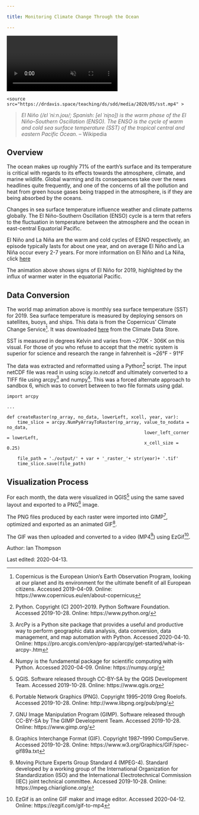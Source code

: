 ```yaml
---

title: Monitoring Climate Change Through the Ocean

---
```


<!-- VIDEO ON LOOP: see styles.css for formatting -->

<div class="video-wrapper">

  <video id="scaledvideo" controls preload="true" autoplay loop muted>

    <source src="https://drdavis.space/teaching/ds/sdd/media/2020/05/sst.mp4" >

  </video>

</div>

> *El Niño (/ɛl ˈniːn.joʊ/; Spanish: [el ˈniɲo]) is the warm phase of the El Niño–Southern Oscillation (ENSO). The ENSO is the cycle of warm and cold sea surface temperature (SST) of the tropical central and eastern Pacific Ocean.* -- Wikipedia

## Overview

The ocean makes up roughly 71% of the earth's surface and its temperature is critical with regards to its effects towards the atmosphere, climate, and marine wildlife. Global warming and its consequences take over the news headlines quite frequently, and one of the concerns of all the pollution and heat from green house gases being trapped in the atmosphere, is if they are being absorbed by the oceans.

Changes in sea surface temperature influence weather and climate patterns globally. The El Niño-Southern Oscillation (ENSO) cycle is a term that refers to the fluctuation in temperature between the atmosphere and the ocean in east-central Equatorial Pacific.

El Niño and La Niña are the warm and cold cycles of ESNO respectively, an episode typically lasts for about one year, and on average El Niño and La Niña occur every 2-7 years. For more information on El Niño and La Niña, click [here](https://www.americangeosciences.org/critical-issues/faq/what-are-el-nino-and-la-nina)

The animation above shows signs of El Niño for 2019, highlighted by the influx of warmer water in the equatorial Pacific.

## Data Conversion

The world map animation above is monthly sea surface temperature (SST) for 2019. Sea surface temperature is measured by deploying sensors on satellites, buoys, and ships. This data is from the Copernicus' Climate Change Service[^Copernicus]. It was downloaded [here](https://cds.climate.copernicus.eu/cdsapp#!/home) from the Climate Data Store.

SST is measured in degrees Kelvin and varies from ~270K - 306K on this visual. For those of you who refuse to accept that the metric system is superior for science and research the range in fahrenheit is ~26°F - 91°F

The data was extracted and reformatted using a Python[^python] script. The input netCDF file was read in using scipy.io.netcdf and ultimately converted to a TIFF file using arcpy[^arcpy] and numpy[^numpy].
This was a forced alternate approach to sandbox 6, which was to convert between to two file formats using gdal.

```
import arcpy

...

def createRaster(np_array, no_data, lowerLeft, xcell, year, var):
    time_slice = arcpy.NumPyArrayToRaster(np_array, value_to_nodata = no_data,
                                                    lower_left_corner = lowerLeft,
                                                    x_cell_size = 0.25)

    file_path = './output/' + var + '_raster_'+ str(year)+ '.tif'
    time_slice.save(file_path)
```

## Visualization Process

For each month, the data were visualized in QGIS[^qgis] using the same saved layout and exported to a PNG[^png] image.

The PNG files produced by each raster were imported into GIMP[^gimp], optimized and exported as an animated GIF[^gif].

The GIF was then uploaded and converted to a video (MP4[^mpeg4]) using EzGif[^ezgif].

<div class="credit-line">

Author: Ian Thompson

Last edited: 2020-04-13.

</div>

[^arcpy]: ArcPy is a Python site package that provides a useful and productive way to perform geographic data analysis, data conversion, data management, and map automation with Python. Accessed 2020-04-10. Online: https://pro.arcgis.com/en/pro-app/arcpy/get-started/what-is-arcpy-.htm

[^Copernicus]: Copernicus is the European Union's Earth Observation Program, looking at our planet and its environment for the ultimate benefit of all European citizens. Accessed 2019-04-09. Online: https://www.copernicus.eu/en/about-copernicus

[^ezgif]: EzGif  is an online GIF maker and image editor. Accessed 2020-04-12. Online: https://ezgif.com/gif-to-mp4

[^gif]: Graphics Interchange Format (GIF). Copyright 1987--1990 CompuServe. Accessed 2019-10-28. Online: https://www.w3.org/Graphics/GIF/spec-gif89a.txt

[^gimp]: GNU Image Manipulation Program (GIMP). Software released through CC-BY-SA by The GIMP Development Team. Accessed 2019-10-28. Online: https://www.gimp.org/

[^mpeg4]: Moving Picture Experts Group Standard 4 (MPEG-4). Standard developed by a working group of the International Organization for Standardization (ISO) and the International Electrotechnical Commission (IEC) joint technical committee. Accessed 2019-10-28. Online: https://mpeg.chiariglione.org/

[^numpy]: Numpy is the fundamental package for scientific computing with Python. Accessed 2020-04-09. Online: https://numpy.org/

[^png]: Portable Network Graphics (PNG). Copyright 1995--2019 Greg Roelofs. Accessed 2019-10-28. Online: http://www.libpng.org/pub/png/

[^python]: Python. Copyright (C) 2001--2019. Python Software Foundation. Accessed 2019-10-28. Online: https://www.python.org/

[^qgis]: QGIS. Software released through CC-BY-SA by the QGIS Development Team. Accessed 2019-10-28. Online: https://www.qgis.org

